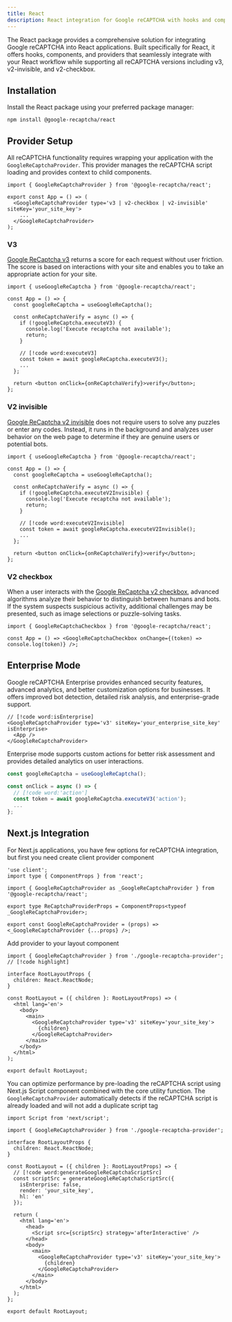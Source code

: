 ```yaml
---
title: React
description: React integration for Google reCAPTCHA with hooks and components
---
```


The React package provides a comprehensive solution for integrating Google reCAPTCHA into React applications. Built specifically for React, it offers hooks, components, and providers that seamlessly integrate with your React workflow while supporting all reCAPTCHA versions including v3, v2-invisible, and v2-checkbox.

## Installation

Install the React package using your preferred package manager:

```package-install
npm install @google-recaptcha/react
```

## Provider Setup

All reCAPTCHA functionality requires wrapping your application with the `GoogleReCaptchaProvider`. This provider manages the reCAPTCHA script loading and provides context to child components.

```tsx
import { GoogleReCaptchaProvider } from '@google-recaptcha/react';

export const App = () => (
  <GoogleReCaptchaProvider type='v3 | v2-checkbox | v2-invisible' siteKey='your_site_key'>
    ...
  </GoogleReCaptchaProvider>
);
```

### V3

[Google ReCaptcha v3](https://developers.google.com/recaptcha/docs/v3) returns a score for each request without user friction. The score is based on interactions with your site and enables you to take an appropriate action for your site.

```tsx
import { useGoogleReCaptcha } from '@google-recaptcha/react';

const App = () => {
  const googleReCaptcha = useGoogleReCaptcha();

  const onReCaptchaVerify = async () => {
    if (!googleReCaptcha.executeV3) {
      console.log('Execute recaptcha not available');
      return;
    }

    // [!code word:executeV3]
    const token = await googleReCaptcha.executeV3();
    ...
  };

  return <button onClick={onReCaptchaVerify}>verify</button>;
};
```

### V2 invisible

[Google ReCaptcha v2 invisible](https://developers.google.com/recaptcha/docs/display) does not require users to solve any puzzles or enter any codes. Instead, it runs in the background and analyzes user behavior on the web page to determine if they are genuine users or potential bots.

```tsx
import { useGoogleReCaptcha } from '@google-recaptcha/react';

const App = () => {
  const googleReCaptcha = useGoogleReCaptcha();

  const onReCaptchaVerify = async () => {
    if (!googleReCaptcha.executeV2Invisible) {
      console.log('Execute recaptcha not available');
      return;
    }

    // [!code word:executeV2Invisible]
    const token = await googleReCaptcha.executeV2Invisible();
    ...
  };

  return <button onClick={onReCaptchaVerify}>verify</button>;
};
```

### V2 checkbox

When a user interacts with the [Google ReCaptcha v2 checkbox](https://developers.google.com/recaptcha/docs/display), advanced algorithms analyze their behavior to distinguish between humans and bots. If the system suspects suspicious activity, additional challenges may be presented, such as image selections or puzzle-solving tasks.

```tsx
import { GoogleReCaptchaCheckbox } from '@google-recaptcha/react';

const App = () => <GoogleReCaptchaCheckbox onChange={(token) => console.log(token)} />;
```

## Enterprise Mode

Google reCAPTCHA Enterprise provides enhanced security features, advanced analytics, and better customization options for businesses. It offers improved bot detection, detailed risk analysis, and enterprise-grade support.

```tsx
// [!code word:isEnterprise]
<GoogleReCaptchaProvider type='v3' siteKey='your_enterprise_site_key' isEnterprise>
  <App />
</GoogleReCaptchaProvider>
```

Enterprise mode supports custom actions for better risk assessment and provides detailed analytics on user interactions.

```ts
const googleReCaptcha = useGoogleReCaptcha();

const onClick = async () => {
  // [!code word:'action']
  const token = await googleReCaptcha.executeV3('action');
  ...
};
```

## Next.js Integration

For Next.js applications, you have few options for reCAPTCHA integration, but first you need create client provider component

```tsx title="app/google-recaptcha-provider.tsx"
'use client';
import type { ComponentProps } from 'react';

import { GoogleReCaptchaProvider as _GoogleReCaptchaProvider } from '@google-recaptcha/react';

export type ReCaptchaProviderProps = ComponentProps<typeof _GoogleReCaptchaProvider>;

export const GoogleReCaptchaProvider = (props) => <_GoogleReCaptchaProvider {...props} />;
```

Add provider to your layout component

```tsx title="app/layout.tsx"
import { GoogleReCaptchaProvider } from './google-recaptcha-provider'; // [!code highlight]

interface RootLayoutProps {
  children: React.ReactNode;
}

const RootLayout = ({ children }: RootLayoutProps) => (
  <html lang='en'>
    <body>
      <main>
        <GoogleReCaptchaProvider type='v3' siteKey='your_site_key'>
          {children}
        </GoogleReCaptchaProvider>
      </main>
    </body>
  </html>
);

export default RootLayout;
```

You can optimize performance by pre-loading the reCAPTCHA script using Next.js Script component combined with the core utility function. The `GoogleReCaptchaProvider` automatically detects if the reCAPTCHA script is already loaded and will not add a duplicate script tag

```tsx title="app/layout.tsx"
import Script from 'next/script';

import { GoogleReCaptchaProvider } from './google-recaptcha-provider';

interface RootLayoutProps {
  children: React.ReactNode;
}

const RootLayout = ({ children }: RootLayoutProps) => {
  // [!code word:generateGoogleReCaptchaScriptSrc]
  const scriptSrc = generateGoogleReCaptchaScriptSrc({
    isEnterprise: false,
    render: 'your_site_key',
    hl: 'en'
  });

  return (
    <html lang='en'>
      <head>
        <Script src={scriptSrc} strategy='afterInteractive' />
      </head>
      <body>
        <main>
          <GoogleReCaptchaProvider type='v3' siteKey='your_site_key'>
            {children}
          </GoogleReCaptchaProvider>
        </main>
      </body>
    </html>
  );
};

export default RootLayout;
```
